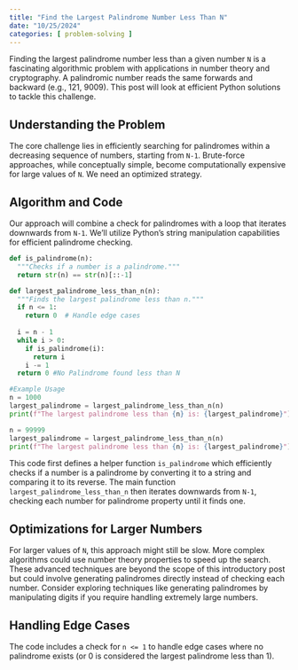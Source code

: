 ```yaml
---
title: "Find the Largest Palindrome Number Less Than N"
date: "10/25/2024"
categories: [ problem-solving ]
---
```


Finding the largest palindrome number less than a given number `N` is a fascinating algorithmic problem with applications in number theory and cryptography.  A palindromic number reads the same forwards and backward (e.g., 121, 9009). This post will look at efficient Python solutions to tackle this challenge.

## Understanding the Problem

The core challenge lies in efficiently searching for palindromes within a decreasing sequence of numbers, starting from `N-1`.  Brute-force approaches, while conceptually simple, become computationally expensive for large values of `N`.  We need an optimized strategy.

## Algorithm and Code

Our approach will combine a check for palindromes with a loop that iterates downwards from `N-1`.  We'll utilize Python's string manipulation capabilities for efficient palindrome checking.

```python
def is_palindrome(n):
  """Checks if a number is a palindrome."""
  return str(n) == str(n)[::-1]

def largest_palindrome_less_than_n(n):
  """Finds the largest palindrome less than n."""
  if n <= 1:
    return 0  # Handle edge cases
  
  i = n - 1
  while i > 0:
    if is_palindrome(i):
      return i
    i -= 1
  return 0 #No Palindrome found less than N

#Example Usage
n = 1000
largest_palindrome = largest_palindrome_less_than_n(n)
print(f"The largest palindrome less than {n} is: {largest_palindrome}")

n = 99999
largest_palindrome = largest_palindrome_less_than_n(n)
print(f"The largest palindrome less than {n} is: {largest_palindrome}")

```

This code first defines a helper function `is_palindrome` which efficiently checks if a number is a palindrome by converting it to a string and comparing it to its reverse. The main function `largest_palindrome_less_than_n` then iterates downwards from `N-1`, checking each number for palindrome property until it finds one.

## Optimizations for Larger Numbers

For larger values of `N`, this approach might still be slow. More complex algorithms could use number theory properties to speed up the search. These advanced techniques are beyond the scope of this introductory post but could involve generating palindromes directly instead of checking each number. Consider exploring techniques like generating palindromes by manipulating digits if you require handling extremely large numbers.


##  Handling Edge Cases

The code includes a check for `n <= 1` to handle edge cases where no palindrome exists (or 0 is considered the largest palindrome less than 1).

